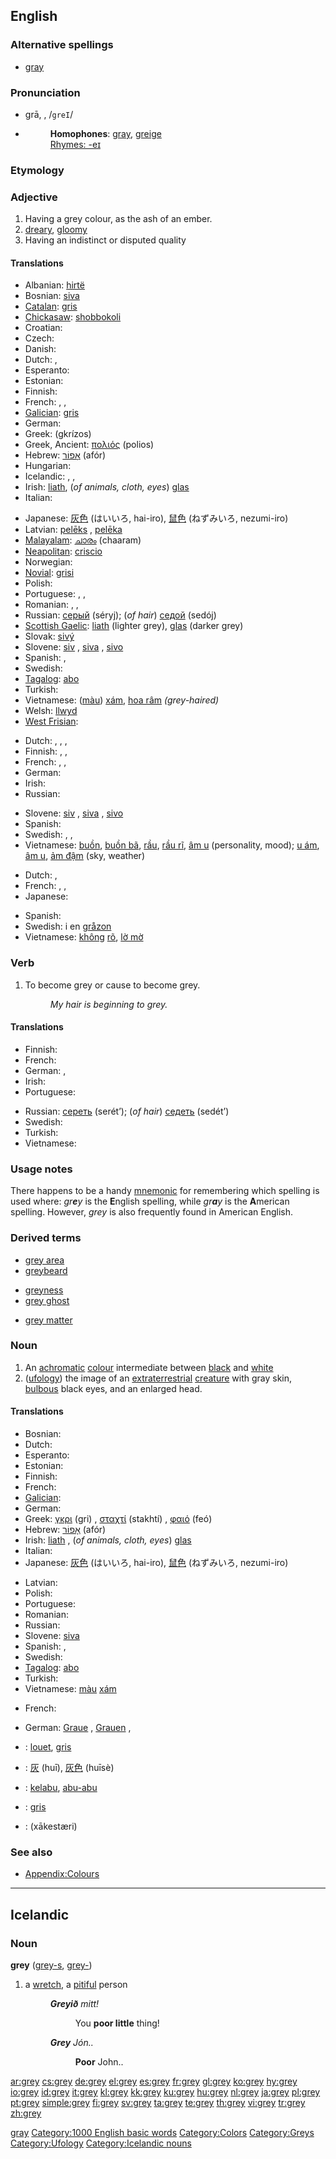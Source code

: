<!--subst: of [[Template:sync]]-->
{{see|gray|Grey}}
<!--If you edit this entry, please also edit [[gray]] to ensure these two entries remain synchronized.-->[[Category:Synchronized entries|gray]]
{{wikipedia|dab=grey (disambiguation)|grey}}
==English==

===Alternative spellings===
* {{US}} [[gray]]

===Pronunciation===
* grā, {{IPA|/ɡreɪ/}}, /<tt>greI</tt>/
* {{audio|en-us-grey.ogg|Audio (US)}}
*: '''Homophones''': [[gray]], [[greige]]
*: [[Rhymes:English:-eɪ|Rhymes: -eɪ]]

===Etymology===
{{OE.}} {{term|græġ}}

===Adjective===
{{en-adj}}

# Having a grey colour, as the ash of an ember.
# [[dreary]], [[gloomy]]
# Having an indistinct or disputed quality

====Translations====
{{trans-top|colour}}
* Albanian: [[hirtë]]
* Bosnian: [[siva#Bosnian|siva]] {{f}}
* [[Catalan]]: [[gris]]
* [[Chickasaw]]: [[shobbokoli]]
* Croatian: {{t-|hr|siv}}
* Czech: {{t-|cs|šedý|m}}
* Danish: {{t+|da|grå}}
* Dutch: {{t+|nl|grijs}}, {{t-|nl|grijze}}
* Esperanto: {{t-|eo|griza|xs=Esperanto}}
* Estonian: {{t+|et|hall}}
* Finnish: {{t+|fi|harmaa}}
* French: {{t+|fr|gris|m}}, {{t+|fr|grise|f}}, {{t+|fr|grises|f|p}}
* [[Galician]]: [[gris]]
* German: {{t+|de|grau}}
* Greek: {{t+|el|γκρίζος|sc=Grek}} (gkrízos)
* Greek, Ancient: [[πολιός]]  (polios)
* Hebrew: [[אפור|אָפוֹר]] (afór)
* Hungarian: {{t+|hu|szürke}}
* Icelandic: {{t+|is|grár|m}}, {{t-|is|grá|f}}, {{t-|is|grátt|n}}
* Irish: [[liath]], (''of animals, cloth, eyes'') [[glas]]
* Italian: {{t+|it|grigio}}
{{trans-mid}}
* Japanese: [[灰色]] (はいいろ, hai-iro), [[鼠色]] (ねずみいろ, nezumi-iro)
* Latvian: [[pelēks]] {{m}}, [[pelēka]] {{f}}
* [[Malayalam]]: [[ചാരം]] (chaaram)
* [[Neapolitan]]: [[criscio]]
* Norwegian: {{t+|no|grå}}
* [[Novial]]: [[grisi]]
* Polish: {{t+|pl|szary}}
* Portuguese: {{t+|pt|cinza}}, {{t+|pt|cinzento|m}}, {{t-|pt|cinzenta|f}}
* Romanian: {{t-|ro|brumăriu}}, {{t-|ro|cenuşiu}}, {{t-|ro|sur}}
* Russian: [[серый]] (séryj); (''of hair'') [[седой]] (sedój)
* [[Scottish Gaelic]]: [[liath]] (lighter grey), [[glas]] (darker grey)
* Slovak: [[sivý]]
* Slovene: [[siv]] {{m}}, [[siva]] {{f}}, [[sivo]] {{n}}
* Spanish: {{t+|es|gris|m}}, {{t+|es|plomo|m}}
* Swedish: {{t+|sv|grå}}
* [[Tagalog]]: [[abo]]
* Turkish: {{t+|tr|gri}}
* Vietnamese: ([[màu]]) [[xám]], [[hoa râm]] ''(grey-haired)''
* Welsh: [[llwyd]]
* [[West Frisian]]: {{t|fy|griis|xs=West Frisian}} {{t-|fy|grau|xs=West Frisian}}
{{trans-bottom}}

{{trans-top|dreary, gloomy}}
* Dutch: {{t+|nl|grijs}}, {{t-|nl|grijze}}, {{t+|nl|grauw}}, {{t-|nl|grauwe}}
* Finnish: {{t+|fi|ankea}}, {{t+|fi|harmaa}}, {{t+|fi|synkkä}}
* French: {{t+|fr|gris|m}}, {{t+|fr|grise|f}}, {{t+|fr|grises|f|p}}
* German: {{t+|de|grau}}
* Irish: {{t-|ga|glas|xs=Irish}}
* Russian: {{t+|ru|серый|tr=séryj|sc=Cyrl}}
{{trans-mid}}
* Slovene: [[siv]] {{m}}, [[siva]] {{f}}, [[sivo]] {{n}}
* Spanish: {{t+|es|gris}}
* Swedish: {{t+|sv|grå}}, {{t+|sv|trist}}, {{t+|sv|tråkig}}
* Vietnamese: [[buồn]], [[buồn bã]], [[rầu]], [[rầu rĩ]], [[âm u]] (personality, mood); [[u ám]], [[âm u]], [[ảm đậm]] (sky, weather)
{{trans-bottom}}

{{trans-top|indistinct quality}}
* Dutch: {{t+|nl|grijs}}, {{t-|nl|grijze}}
* French: {{t+|fr|gris|m}}, {{t+|fr|grise|f}}, {{t+|fr|grises|f|p}}
* Japanese: {{t-|ja|グレー|tr=gurē|sc=Jpan}}
{{trans-mid}}
* Spanish: {{t+|es|gris}}
* Swedish: i en [[gråzon]]
* Vietnamese: [[không]] [[rõ]], [[lờ mờ]]
{{trans-bottom}}

===Verb===
{{en-verb}}

# To become grey or cause to become grey.
#: ''My hair is beginning to grey.''

====Translations====
{{trans-top|to become grey}}
* Finnish: {{t+|fi|harmaantua}}
* French: {{t+|fr|griser}}
* German: {{t-|de|ergrauen}}, {{t-|de|grau werden}}
* Irish: {{t-|ga|liath|xs=Irish}}
* Portuguese: {{t+|pt|acinzentar}}
{{trans-mid}}
* Russian: [[сереть]] (serét’); (''of hair'') [[седеть]] (sedét’)
* Swedish: {{t+|sv|gråna}}
* Turkish: {{t-|tr|grileşmek}}
* Vietnamese: {{t+|vi|bạc|xs=Vietnamese}}
{{trans-bottom}}

===Usage notes===
There happens to be a handy [[mnemonic]] for remembering which spelling is used where: ''gr'''e'''y'' is the '''E'''nglish spelling, while ''gr'''a'''y'' is the '''A'''merican spelling. However, ''grey'' is also frequently found in American English.

===Derived terms===
{{top3}}
* [[grey area]]
* [[greybeard]]
{{mid3}}
* [[greyness]]
* [[grey ghost]]
{{mid3}}
* [[grey matter]]
{{bottom}}

===Noun===
{{en-noun}}
{{colorbox|grey}}
# An [[achromatic]] [[colour]] intermediate between [[black]] and [[white]]
# ([[ufology]]) the image of an [[extraterrestrial]] [[creature]] with gray skin, [[bulbous]] black eyes, and an enlarged head.

====Translations====
{{trans-top|colour}}
* Bosnian: {{t-|bs|siv}}
* Dutch: {{t+|nl|grijs}}
* Esperanto: {{t-|eo|griza|xs=Esperanto}}
* Estonian: {{t+|et|hall}}
* Finnish: {{t+|fi|harmaa}}
* French: {{t+|fr|gris}}
* [[Galician]]: {{t+|gl|gris|xs=Galician}} {{m}}
* German: {{t+|de|Grau|n}}
* Greek: [[γκρι]] (gri) {{n}}, [[σταχτί]] (stakhtí) {{n}}, [[φαιό]] (feó) {{n}}
* Hebrew: [[אפור|אָפוֹר]] (afór)
* Irish: [[liath]] {{m}}, (''of animals, cloth, eyes'') [[glas]] {{m}}
* Italian: {{t+|it|grigio|m}}
* Japanese: [[灰色]] (はいいろ, hai-iro), [[鼠色]] (ねずみいろ, nezumi-iro)
{{trans-mid}}
* Latvian: {{t+|lv|pelēks|xs=Latvian}}
* Polish: {{t+|pl|szarość|f}}
* Portuguese: {{t+|pt|cinza}}
* Romanian: {{t+|ro|gri}}
* Russian: {{t+|ru|серый|tr=séryj|sc=Cyrl}}
* Slovene: [[siva]] {{f}}
* Spanish: {{t+|es|gris|m}}, {{t+|es|plomo|m}}
* Swedish: {{t+|sv|grå}}
* [[Tagalog]]: [[abo]]
* Turkish: {{t+|tr|gri}}
* Vietnamese: [[màu]] [[xám]]
{{trans-bottom}}

{{trans-top|extraterrestrial creature}}
* French: {{t-|fr|Gris|m}}
{{trans-mid}}
* German: [[Graue]] {{m}}, [[Grauen]] {{p}},{{f}}
{{trans-bottom}}

{{checktrans}}
<!--Remove this section once all of the translations below have been moved into the tables above.-->
* {{ttbc|Breton}}: [[louet]], [[gris]]
* {{ttbc|Chinese}}: [[灰]] (huī), [[灰色]] (huīsè)
* {{ttbc|Indonesian}}: [[kelabu]], [[abu|abu-abu]]
* {{ttbc|Interlingua}}: [[gris]]
* {{ttbc|Persian}}: {{fa-Arab|[[خاکستری|خاکِستَری]]}} (xākestæri)

===See also===
* [[Appendix:Colours]]

[[Category:1000 English basic words]]
[[Category:Colors]]
[[Category:Greys]]
[[Category:Ufology]]

----

==Icelandic==

===Noun===
'''grey''' {{n}} ([[greys|grey-s]], [[#Icelandic|grey-]])

# a [[wretch]], a [[pitiful]] person
#: '''''Greyið''' mitt!''
#:: You '''poor little''' thing!
#: '''''Grey''' Jón..''
#:: '''Poor''' John..

[[Category:Icelandic nouns]]

[[ar:grey]]
[[cs:grey]]
[[de:grey]]
[[el:grey]]
[[es:grey]]
[[fr:grey]]
[[gl:grey]]
[[ko:grey]]
[[hy:grey]]
[[io:grey]]
[[id:grey]]
[[it:grey]]
[[kl:grey]]
[[kk:grey]]
[[ku:grey]]
[[hu:grey]]
[[nl:grey]]
[[ja:grey]]
[[pl:grey]]
[[pt:grey]]
[[simple:grey]]
[[fi:grey]]
[[sv:grey]]
[[ta:grey]]
[[te:grey]]
[[th:grey]]
[[vi:grey]]
[[tr:grey]]
[[zh:grey]]